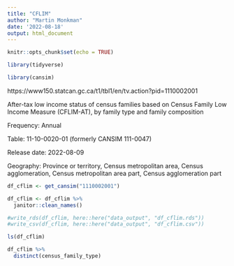 ```yaml
---
title: "CFLIM"
author: "Martin Monkman"
date: '2022-08-18'
output: html_document
---
```


```r
knitr::opts_chunk$set(echo = TRUE)

library(tidyverse)

library(cansim)
```



https://www150.statcan.gc.ca/t1/tbl1/en/tv.action?pid=1110002001


After-tax low income status of census families based on Census Family Low Income Measure (CFLIM-AT), by family type and family composition

Frequency: Annual

Table: 11-10-0020-01 (formerly CANSIM 111-0047)

Release date: 2022-08-09

Geography: Province or territory, Census metropolitan area, Census agglomeration, Census metropolitan area part, Census agglomeration part



```r

df_cflim <- get_cansim("1110002001")

df_cflim <- df_cflim %>% 
  janitor::clean_names()

#write_rds(df_cflim, here::here("data_output", "df_cflim.rds"))
#write_csv(df_cflim, here::here("data_output", "df_cflim.csv"))

```

```r

ls(df_cflim)

```

```r
df_cflim %>% 
  distinct(census_family_type)

```

